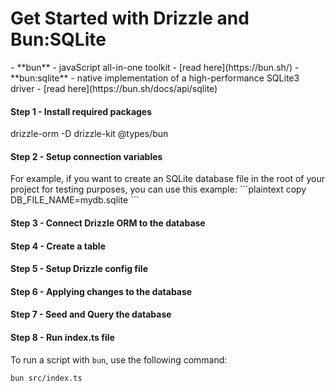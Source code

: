 
<Breadcrumbs/>

# Get Started with Drizzle and Bun:SQLite

<Prerequisites>  
  - **bun** - javaScript all-in-one toolkit - [read here](https://bun.sh/)
  - **bun:sqlite** - native implementation of a high-performance SQLite3 driver - [read here](https://bun.sh/docs/api/sqlite)
</Prerequisites>

<FileStructure />

#### Step 1 - Install required packages
<Npm>
  drizzle-orm
  -D drizzle-kit @types/bun
</Npm>

#### Step 2 - Setup connection variables

<SetupEnv env_variable='DB_FILE_NAME' />

<Callout type='info' title='important'>
For example, if you want to create an SQLite database file in the root of your project for testing purposes, you can use this example:
```plaintext copy
DB_FILE_NAME=mydb.sqlite
```
</Callout>

#### Step 3 - Connect Drizzle ORM to the database

<ConnectBun/>

#### Step 4 - Create a table

<CreateTable/>

#### Step 5 - Setup Drizzle config file

<SetupConfig dialect='sqlite' env_variable='DB_FILE_NAME'/>

#### Step 6 - Applying changes to the database

<ApplyChanges />

#### Step 7 - Seed and Query the database

<QueryDatabase dialect='bun-sqlite' env_variable='DB_FILE_NAME'/>

#### Step 8 - Run index.ts file

To run a script with `bun`, use the following command:
```bash copy
bun src/index.ts
```